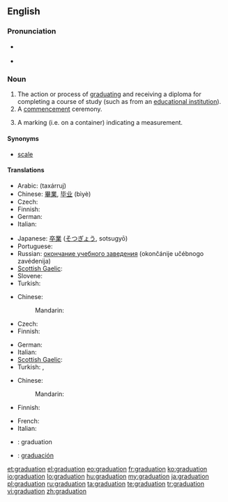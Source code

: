 ==English==

===Pronunciation===
* {{a|GenAm}} {{IPA|/ˌɡɹædʒuˈeɪʃən/}}
* {{rhymes|eɪʃən}}

===Noun===
{{en-noun}}

# The action or process of [[graduate|graduating]] and receiving a diploma for completing a course of study (such as from an [[educational institution]]).
# A [[commencement]] ceremony.
# {{sciences}} A marking (i.e. on a container) indicating a measurement.

====Synonyms====
* {{sense|marking}} [[scale]]

====Translations====
{{trans-top|the action or process of graduating}}
* Arabic: {{Arab|[[تخرج]]}} (taxárruj)
* Chinese: [[畢業]], [[毕业]] (bìyè)
* Czech: {{t-|cs|promoce|f}}
* Finnish: {{t+|fi|valmistuminen}}
* German: {{t+|de|Abschluss|m}}
* Italian: {{t-|it|graduazione|f}}
{{trans-mid}}
* Japanese: [[卒業]] ([[そつぎょう]], sotsugyō)
* Portuguese: {{t|pt|graduação|f}}
* Russian: [[окончание учебного заведения]] (okončánije učébnogo zavédenija) {{n}}
* [[Scottish Gaelic]]: {{t|gd|ceumnachadh|m}}
* Slovene: {{t-|sl|matura|f}}
* Turkish: {{t|tr|mezuniyet}}
{{trans-bottom}}

{{trans-top|a commencement ceremony}}
* Chinese:
*: Mandarin: {{tø|cmn|毕业典礼|tr=bìyèdiǎnlǐ|sc=Hans}}
* Czech: {{t-|cs|promoce|f}}
* Finnish: {{t-|fi|valmistujaiset}}
{{trans-mid}}
* German: {{t|de|Abschlussfeier|f}}
* Italian: {{t-|it|graduazione|f}}
* [[Scottish Gaelic]]: {{t|gd|ceumnachadh|m}}
* Turkish: {{t|tr|mezuniyet}},  {{t|tr|mezuniyet töreni}}
{{trans-bottom}}

{{trans-top|a marking (i.e. on a container) indicating a measurement}}
* Chinese:
*: Mandarin: {{tø|cmn|刻度|tr=kēdù|sc=Hans}}
* Finnish: {{t|fi|asteikko}}
{{trans-mid}}
* French: {{t+|fr|graduation|f}}
* Italian: {{t-|it|graduazione|f}}
{{trans-bottom}}

{{checktrans-top}}
* {{ttbc|ia}}: graduation
* {{ttbc|es}}: [[graduación]]
{{trans-bottom}}

[[et:graduation]]
[[el:graduation]]
[[eo:graduation]]
[[fr:graduation]]
[[ko:graduation]]
[[io:graduation]]
[[lo:graduation]]
[[hu:graduation]]
[[my:graduation]]
[[ja:graduation]]
[[pl:graduation]]
[[ru:graduation]]
[[ta:graduation]]
[[te:graduation]]
[[tr:graduation]]
[[vi:graduation]]
[[zh:graduation]]